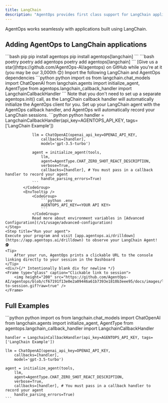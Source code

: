 ```yaml
---
title: LangChain
description: "AgentOps provides first class support for LangChain applications"
---
```



AgentOps works seamlessly with applications built using LangChain.

## Adding AgentOps to LangChain applications

<Steps>
	<Step title="Install the AgentOps SDK and the additional LangChain dependency">
		<CodeGroup>
			```bash pip
			pip install agentops
			pip install agentops[langchain]
			```
			```bash poetry
			poetry add agentops
			poetry add agentops[langchain]
			```
		</CodeGroup>
		<Check>[Give us a star](https://github.com/AgentOps-AI/agentops) on GitHub while you're at it (you may be our <span id="stars-text">3,000th</span> 😊)</Check>
	</Step>
	<Step title="Set up your import statements">
		Import the following LangChain and AgentOps dependencies
		<CodeGroup>
			```python python
			import os
			from langchain.chat_models import ChatOpenAI
			from langchain.agents import initialize_agent, AgentType
			from agentops.langchain_callback_handler import LangchainCallbackHandler
			```
		</CodeGroup>
	</Step>
	<Step title="Set up your LangChain handler to make the calls">
		<Tip>
			Note that you don't need to set up a separate agentops.init() call, as the LangChain callback handler will automatically initialize the AgentOps client for you.
		</Tip>
		Set up your LangChain agent with the AgentOps callback handler, and AgentOps will automatically record your LangChain sessions.
			<CodeGroup>
				```python python
				handler = LangchainCallbackHandler(api_key=AGENTOPS_API_KEY, tags=['LangChain Example'])



				llm = ChatOpenAI(openai_api_key=OPENAI_API_KEY,
					callbacks=[handler],
					model='gpt-3.5-turbo')

				agent = initialize_agent(tools,
					llm,
					agent=AgentType.CHAT_ZERO_SHOT_REACT_DESCRIPTION,
					verbose=True,
					callbacks=[handler], # You must pass in a callback handler to record your agent
					handle_parsing_errors=True)
				```
			</CodeGroup>
			<EnvTooltip />
				<CodeGroup>
					```python .env
					AGENTOPS_API_KEY=<YOUR API KEY>
					```
				</CodeGroup>
				Read more about environment variables in [Advanced Configuration](/v1/usage/advanced-configuration)
	</Step>
	<Step title="Run your agent">
	Execute your program and visit [app.agentops.ai/drilldown](https://app.agentops.ai/drilldown) to observe your LangChain Agent! 🕵️
	<Tip>
		After your run, AgentOps prints a clickable URL to the console linking directly to your session in the Dashboard
	</Tip>
	<div/>{/* Intentionally blank div for newline */}
	<Frame type="glass" caption="Clickable link to session">
		<img height="200" src="https://github.com/AgentOps-AI/agentops/blob/cf67191f13e0e2a09446a61b7393e1810b3eee95/docs/images/link-to-session.gif?raw=true" />
	</Frame>
</Step>
</Steps>

## Full Examples

<CodeGroup className="adjust-api-key">
	```python python
	import os
	from langchain.chat_models import ChatOpenAI
	from langchain.agents import initialize_agent, AgentType
	from agentops.langchain_callback_handler import LangchainCallbackHandler

	handler = LangchainCallbackHandler(api_key=AGENTOPS_API_KEY, tags=['LangChain Example'])

	llm = ChatOpenAI(openai_api_key=OPENAI_API_KEY,
		callbacks=[handler],
		model='gpt-3.5-turbo')

	agent = initialize_agent(tools,
		llm,
		agent=AgentType.CHAT_ZERO_SHOT_REACT_DESCRIPTION,
		verbose=True,
		callbacks=[handler], # You must pass in a callback handler to record your agent
		handle_parsing_errors=True)
	```
</CodeGroup>

<script type="module" src="/scripts/github_stars.js"></script>
<script type="module" src="/scripts/scroll-img-fadein-animation.js"></script>
<script type="module" src="/scripts/button_heartbeat_animation.js"></script>
<script type="css" src="/styles/styles.css"></script>
<script type="module" src="/scripts/adjust_api_dynamically.js"></script>
